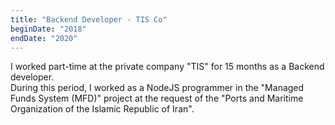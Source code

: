 ```yaml
---
title: "Backend Developer - TIS Co"
beginDate: "2018"
endDate: "2020"
---
```


I worked part-time at the private company "TIS" for 15 months as a Backend developer. <br />
During this period, I worked as a NodeJS programmer in the "Managed Funds System (MFD)" project at the request of the "Ports and Maritime Organization of the Islamic Republic of Iran".
